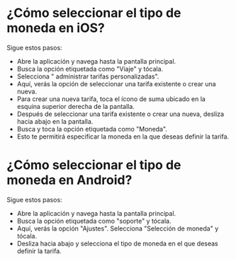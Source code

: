 # ¿Cómo seleccionar  el tipo de  moneda en  iOS?

Sigue estos pasos:

* Abre la aplicación y navega hasta la pantalla principal.
* Busca la opción etiquetada como "Viaje" y tócala.
* Selecciona " administrar  tarifas personalizadas".
* Aquí, verás la opción de seleccionar una tarifa existente o crear una nueva.
* Para crear una nueva tarifa, toca el ícono de suma ubicado en la esquina superior derecha de la pantalla.
* Después de seleccionar una tarifa existente o crear una nueva, desliza hacia abajo en la pantalla.
* Busca y toca la opción etiquetada como "Moneda".
* Esto te permitirá especificar la moneda en la que deseas definir la tarifa.


# ¿Cómo seleccionar el tipo de moneda en Android?

Sigue estos pasos:

* Abre la aplicación y navega hasta la pantalla principal.
* Busca la opción etiquetada como "soporte" y tócala.
* Aquí, verás la opción "Ajustes". Selecciona "Selección de moneda" y tócala.
* Desliza hacia abajo y selecciona el tipo de moneda en el que deseas definir la tarifa.


